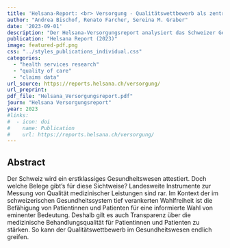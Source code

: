 ```yaml
---
title: 'Helsana-Report: <br> Versorgung - Qualitätswettbewerb als zentraler Erfolgsfaktor'
author: "Andrea Bischof, Renato Farcher, Sereina M. Graber"
date: '2023-09-01'
description: "Der Helsana-Versorgungsreport analysiert das Schweizer Gesundheitssystem mit Fokus auf Versorgungsqualität, insbesondere in den Bereichen Prävention, chronische Krankheiten und Medikamentensicherheit. Der Bericht hebt hervor, dass mehr Transparenz und der gezielte Einsatz von Krankenversicherungsdaten dazu beitragen können, Fehlversorgung und Versorgungslücken zu erkennen, wodurch sowohl für Versicherte als auch für das gesamte Gesundheitssystem ein erheblicher Mehrwert geschaffen werden kann."
publication: "Helsana Report (2023)"
image: featured-pdf.png
css: "../styles_publications_individual.css"
categories:
  - "health services research"
  - "quality of care" 
  - "claims data"
url_source: https://reports.helsana.ch/versorgung/
url_preprint:
pdf_file: "Helsana_Versorgungsreport.pdf"
journ: "Helsana Versorgungsreport"
year: 2023
#links:
#  - icon: doi
#    name: Publication
#    url: https://reports.helsana.ch/versorgung/
---
```


## Abstract

Der Schweiz wird ein erstklassiges Gesundheitswesen attestiert. Doch welche Belege gibt’s für diese Sichtweise? Landesweite Instrumente zur Messung von Qualität medizinischer Leistungen sind rar. Im Kontext der im schweizerischen Gesundheitssystem tief verankerten Wahlfreiheit ist die Befähigung von Patientinnen und Patienten für eine informierte Wahl von eminenter Bedeutung. Deshalb gilt es auch Transparenz über die medizinische Behandlungsqualität für Patientinnen und Patienten zu stärken. So kann der Qualitätswettbewerb im Gesundheitswesen endlich greifen.
